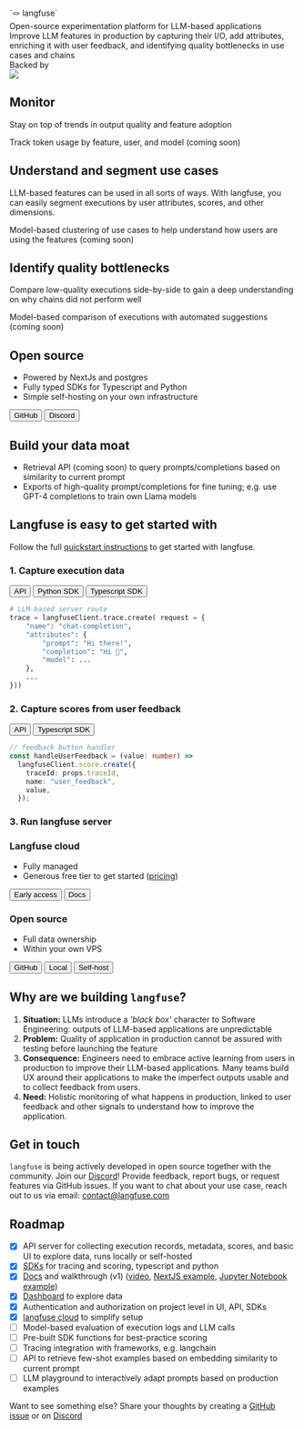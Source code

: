 
<div className="lg:container">
<div className="flex flex-col gap-9 mt-20 mb-10 md:mt-24 md:mb-20 lg:my-40 items-center">
  <div className="text-center text-4xl">
   `🪢 langfuse`
  </div>
  <div className="max-w-3xl">
    <div className="text-2xl text-center font-semibold mb-3">
      Open-source experimentation platform for LLM-based applications
    </div>
    <div className="text-lg text-center">
      Improve LLM features in production by capturing their I/O, add attributes, enriching it with user feedback, and identifying quality bottlenecks in use cases and chains
    </div>
  </div>

  <div className="flex gap-3 justify-center flex-wrap">
    <Buttons />
  </div>
  <div>
    <div className="text-center text-gray-500 pb-3 pt-10">Backed by</div>
    <Image src={ycImg} height={30} />
  </div>
</div>


<Feature src={screenDashboard} imageAlt="test" imagePosition="left">

## Monitor

Stay on top of trends in output quality and feature adoption

Track token usage by feature, user, and model (coming soon)

</Feature>

<Feature src={screenSegmentTraces} imageAlt="test" imagePosition="right">

## Understand and segment use cases

LLM-based features can be used in all sorts of ways. With langfuse, you can easily segment executions by user attributes, scores, and other dimensions.

Model-based clustering of use cases to help understand how users are using the features (coming soon)

</Feature>

<Feature src={screenSideBySide} imageAlt="test" imagePosition="left">

## Identify quality bottlenecks

Compare low-quality executions side-by-side to gain a deep understanding on why chains did not perform well

Model-based comparison of executions with automated suggestions (coming soon)

</Feature>


<TwoCards className="my-24">
<StartCard isOutline>
  
## Open source

- Powered by NextJs and postgres
- Fully typed SDKs for Typescript and Python
- Simple self-hosting on your own infrastructure

<div className="flex gap-3 mt-3 flex-wrap">
  <Button asChild>
    <Link href="https://github.com/langfuse/langfuse/">
      <SiGithub className="mr-2" />
      GitHub
    </Link>
  </Button>
  <Button variant="secondary" asChild>
    <Link href="https://discord.gg/7NXusRtqYU">
      <SiDiscord className="mr-2" />
      Discord
    </Link>
  </Button>
</div>

</StartCard>
<StartCard isOutline>
  
## Build your data moat

- Retrieval API (coming soon) to query prompts/completions based on similarity to current prompt
- Exports of high-quality prompt/completions for fine tuning; e.g. use GPT-4 completions to train own Llama models

</StartCard>
</TwoCards>

## Langfuse is easy to get started with

Follow the full [quickstart instructions](/docs/get-started) to get started with langfuse.

<div className="lg:grid lg:grid-cols-2 lg:gap-7">
<div>

### 1. Capture execution data

<div className="flex gap-3 my-2 flex-wrap">
  <Button variant="outline" asChild>
    <Link href="/docs/reference">
      <BsCode className="mr-2 h-5 w-5" />
      API
    </Link>
  </Button>
  <Button variant="outline" asChild>
    <Link href="/docs/sdk/python">
      <SiPython className="mr-2" />
      Python SDK
    </Link>
  </Button>
  <Button variant="outline" asChild>
    <Link href="/docs/sdk/typescript">
      <SiTypescript className="mr-2" />
      Typescript SDK
    </Link>
  </Button>
</div>

```python filename="server.py"
# LLM-based server route
trace = langfuseClient.trace.create( request = {
    "name": "chat-completion",
    "attributes": {
        "prompt": "Hi there!",
        "completion": "Hi 👋",
        "model": ...
    },
    ...
}))
```

</div>
<div>

### 2. Capture scores from user feedback

<div className="flex gap-3 my-2 flex-wrap">
  <Button variant="outline" asChild>
    <Link href="/docs/reference#restricted-access-with-publishable-client-side">
      <BsCode className="mr-2 h-5 w-5" />
      API
    </Link>
  </Button>
  <Button variant="outline" asChild>
    <Link href="/docs/sdk/typescript#frontend">
      <SiTypescript className="mr-2" />
      Typescript SDK
    </Link>
  </Button>
</div>

```typescript filename="UserFeedbackComponent.tsx"
// feedback button handler
const handleUserFeedback = (value: number) =>
  langfuseClient.score.create({
    traceId: props.traceId,
    name: "user_feedback",
    value,
  });
```

</div>
</div>

### 3. Run langfuse server

<TwoCards className="mt-6">
<StartCard isDark>
  
### Langfuse cloud

- Fully managed
- Generous free tier to get started ([pricing](/docs/cloud#pricing))

<div className="flex gap-2 pt-3 flex-wrap">
  <Button asChild>
    <Link href="https://cal.com/marc-kl/langfuse-cloud">
      <AiOutlineCloud className="mr-2 h-4 w-4" />
      Early access
    </Link>
  </Button>
  <Button variant="ghost">Docs</Button>
</div>

</StartCard>
<Divider text="OR" />
<StartCard isOutline>
  
### Open source

- Full data ownership
- Within your own VPS

<div className="flex gap-2 pt-3 items-end flex-wrap">
  <Button asChild>
    <Link href="https://github.com/langfuse/langfuse/">
      <SiGithub className="mr-2" />
      GitHub
    </Link>
  </Button>
  <Button variant="secondary" asChild>
    <Link href="/docs/local">Local</Link>
  </Button>
  <Button variant="secondary">
    <Link href="/docs/self-host">Self-host</Link>
  </Button>
</div>

</StartCard>
</TwoCards>

<div className="h-24" />

## Why are we building `langfuse`?

1. **Situation:** LLMs introduce a _'black box'_ character to Software Engineering: outputs of LLM-based applications are unpredictable
2. **Problem:** Quality of application in production cannot be assured with testing before launching the feature
3. **Consequence:** Engineers need to embrace active learning from users in production to improve their LLM-based applications. Many teams build UX around their applications to make the imperfect outputs usable and to collect feedback from users.
4. **Need:** Holistic monitoring of what happens in production, linked to user feedback and other signals to understand how to improve the application.

## Get in touch

`langfuse` is being actively developed in open source together with the community. Join our [Discord](https://discord.gg/7NXusRtqYU)! Provide feedback, report bugs, or request features via GitHub issues. If you want to chat about your use case, reach out to us via email: contact@langfuse.com

## Roadmap

- [x] API server for collecting execution records, metadata, scores, and basic UI to explore data, runs locally or self-hosted
- [x] [SDKs](/docs/sdk) for tracing and scoring, typescript and python
- [x] [Docs](/docs) and walkthrough (v1) ([video](#), [NextJS example](https://github.com/langfuse/langfuse-demo), [Jupyter Notebook example](https://github.com/langfuse/langfuse-demo-python/blob/main/notebook.ipynb))
- [x] [Dashboard](/docs/interface#dashboard) to explore data
- [x] Authentication and authorization on project level in UI, API, SDKs
- [x] [langfuse cloud](/docs/cloud) to simplify setup
- [ ] Model-based evaluation of execution logs and LLM calls
- [ ] Pre-built SDK functions for best-practice scoring
- [ ] Tracing integration with frameworks, e.g. langchain
- [ ] API to retrieve few-shot examples based on embedding similarity to current prompt
- [ ] LLM playground to interactively adapt prompts based on production examples

Want to see something else? Share your thoughts by creating a [GitHub issue](https://github.com/langfuse/langfuse/issues/new/choose) or on [Discord](https://discord.gg/7NXusRtqYU)

</div>
